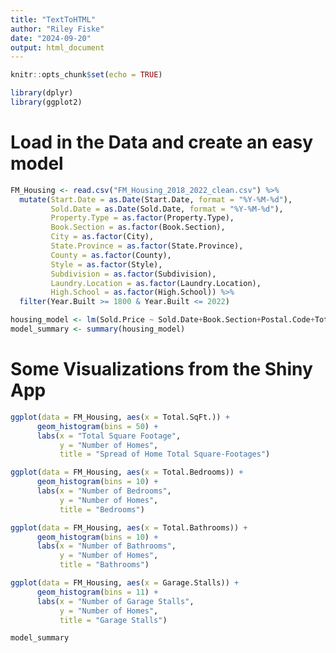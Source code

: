 ```yaml
---
title: "TextToHTML"
author: "Riley Fiske"
date: "2024-09-20"
output: html_document
---
```


```r
knitr::opts_chunk$set(echo = TRUE)

library(dplyr)
library(ggplot2)
```

# Load in the Data and create an easy model
```r

FM_Housing <- read.csv("FM_Housing_2018_2022_clean.csv") %>%
  mutate(Start.Date = as.Date(Start.Date, format = "%Y-%M-%d"),
         Sold.Date = as.Date(Sold.Date, format = "%Y-%M-%d"),
         Property.Type = as.factor(Property.Type),
         Book.Section = as.factor(Book.Section),
         City = as.factor(City),
         State.Province = as.factor(State.Province),
         County = as.factor(County),
         Style = as.factor(Style),
         Subdivision = as.factor(Subdivision),
         Laundry.Location = as.factor(Laundry.Location),
         High.School = as.factor(High.School)) %>%
  filter(Year.Built >= 1800 & Year.Built <= 2022)

housing_model <- lm(Sold.Price ~ Sold.Date+Book.Section+Postal.Code+Total.SqFt.+Year.Built+Style+Total.Bedrooms+Total.Bathrooms+Garage.Stalls, data = FM_Housing)
model_summary <- summary(housing_model)

```

# Some Visualizations from the Shiny App

```r

ggplot(data = FM_Housing, aes(x = Total.SqFt.)) +
      geom_histogram(bins = 50) +
      labs(x = "Total Square Footage",
           y = "Number of Homes",
           title = "Spread of Home Total Square-Footages")

ggplot(data = FM_Housing, aes(x = Total.Bedrooms)) +
      geom_histogram(bins = 10) +
      labs(x = "Number of Bedrooms",
           y = "Number of Homes",
           title = "Bedrooms")

ggplot(data = FM_Housing, aes(x = Total.Bathrooms)) +
      geom_histogram(bins = 10) +
      labs(x = "Number of Bathrooms",
           y = "Number of Homes",
           title = "Bathrooms")

ggplot(data = FM_Housing, aes(x = Garage.Stalls)) +
      geom_histogram(bins = 11) +
      labs(x = "Number of Garage Stalls",
           y = "Number of Homes",
           title = "Garage Stalls")

model_summary

```

